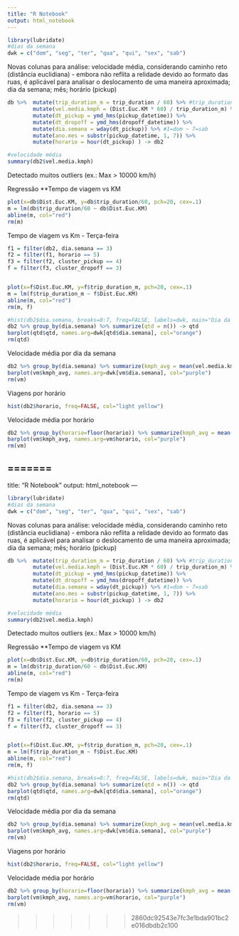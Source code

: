 ```yaml
---
title: "R Notebook"
output: html_notebook
---
```


```r
library(lubridate)
#dias da semana
dwk = c("dom", "seg", "ter", "qua", "qui", "sex", "sab")
```

Novas colunas para análise:
velocidade média, considerando caminho reto (distância euclidiana) - embora não reflita a relidade devido ao formato das ruas, é aplicável para analisar o deslocamento de uma maneira aproximada;
dia da semana; mês; horário (pickup)
```r
db %>%  mutate(trip_duration_m = trip_duration / 60) %>% #trip_duration em minutos
        mutate(vel.media.kmph = (Dist.Euc.KM * 60) / trip_duration_m) %>% #consid.caminho direto
        mutate(dt_pickup = ymd_hms(pickup_datetime)) %>% 
        mutate(dt_dropoff = ymd_hms(dropoff_datetime)) %>% 
        mutate(dia.semana = wday(dt_pickup)) %>% #1=dom ~ 7=sab
        mutate(ano.mes = substr(pickup_datetime, 1, 7)) %>%
        mutate(horario = hour(dt_pickup) ) -> db2

#velocidade média
summary(db2$vel.media.kmph)
```
Detectado muitos outliers (ex.: Max > 10000 km/h)



Regressão **Tempo de viagem vs KM

```r
plot(x=db$Dist.Euc.KM, y=db$trip_duration/60, pch=20, cex=.1)
m = lm(db$trip_duration/60 ~ db$Dist.Euc.KM)
abline(m, col="red")
rm(m)
```

Tempo de viagem vs Km - Terça-feira
```r
f1 = filter(db2, dia.semana == 3)
f2 = filter(f1, horario == 5)
f3 = filter(f2, cluster_pickup == 4)
f = filter(f3, cluster_dropoff == 3)


plot(x=f$Dist.Euc.KM, y=f$trip_duration_m, pch=20, cex=.1)
m = lm(f$trip_duration_m ~ f$Dist.Euc.KM)
abline(m, col="red")
rm(m, f)
```

```r
#hist(db2$dia.semana, breaks=0:7, freq=FALSE, labels=dwk, main="Dia da semana")
db2 %>% group_by(dia.semana) %>% summarize(qtd = n()) -> qtd
barplot(qtd$qtd, names.arg=dwk[qtd$dia.semana], col="orange")
rm(qtd)
```

Velocidade média por dia da semana
```r
db2 %>% group_by(dia.semana) %>% summarize(kmph_avg = mean(vel.media.kmph)) -> vm
barplot(vm$kmph_avg, names.arg=dwk[vm$dia.semana], col="purple")
rm(vm)
```

Viagens por horário
```r
hist(db2$horario, freq=FALSE, col="light yellow")
```

Velocidade média por horário
```r
db2 %>% group_by(horario=floor(horario)) %>% summarize(kmph_avg = mean(vel.media.kmph)) -> vm
barplot(vm$kmph_avg, names.arg=vm$horario, col="purple")
rm(vm)
```

=======
---
title: "R Notebook"
output: html_notebook
---

```r
library(lubridate)
#dias da semana
dwk = c("dom", "seg", "ter", "qua", "qui", "sex", "sab")
```

Novas colunas para análise:
velocidade média, considerando caminho reto (distância euclidiana) - embora não reflita a relidade devido ao formato das ruas, é aplicável para analisar o deslocamento de uma maneira aproximada;
dia da semana; mês; horário (pickup)
```r
db %>%  mutate(trip_duration_m = trip_duration / 60) %>% #trip_duration em minutos
        mutate(vel.media.kmph = (Dist.Euc.KM * 60) / trip_duration_m) %>% #consid.caminho direto
        mutate(dt_pickup = ymd_hms(pickup_datetime)) %>% 
        mutate(dt_dropoff = ymd_hms(dropoff_datetime)) %>% 
        mutate(dia.semana = wday(dt_pickup)) %>% #1=dom ~ 7=sab
        mutate(ano.mes = substr(pickup_datetime, 1, 7)) %>%
        mutate(horario = hour(dt_pickup) ) -> db2

#velocidade média
summary(db2$vel.media.kmph)
```
Detectado muitos outliers (ex.: Max > 10000 km/h)



Regressão **Tempo de viagem vs KM

```r
plot(x=db$Dist.Euc.KM, y=db$trip_duration/60, pch=20, cex=.1)
m = lm(db$trip_duration/60 ~ db$Dist.Euc.KM)
abline(m, col="red")
rm(m)
```

Tempo de viagem vs Km - Terça-feira
```r
f1 = filter(db2, dia.semana == 3)
f2 = filter(f1, horario == 5)
f3 = filter(f2, cluster_pickup == 4)
f = filter(f3, cluster_dropoff == 3)


plot(x=f$Dist.Euc.KM, y=f$trip_duration_m, pch=20, cex=.1)
m = lm(f$trip_duration_m ~ f$Dist.Euc.KM)
abline(m, col="red")
rm(m, f)
```

```r
#hist(db2$dia.semana, breaks=0:7, freq=FALSE, labels=dwk, main="Dia da semana")
db2 %>% group_by(dia.semana) %>% summarize(qtd = n()) -> qtd
barplot(qtd$qtd, names.arg=dwk[qtd$dia.semana], col="orange")
rm(qtd)
```

Velocidade média por dia da semana
```r
db2 %>% group_by(dia.semana) %>% summarize(kmph_avg = mean(vel.media.kmph)) -> vm
barplot(vm$kmph_avg, names.arg=dwk[vm$dia.semana], col="purple")
rm(vm)
```

Viagens por horário
```r
hist(db2$horario, freq=FALSE, col="light yellow")
```

Velocidade média por horário
```r
db2 %>% group_by(horario=floor(horario)) %>% summarize(kmph_avg = mean(vel.media.kmph)) -> vm
barplot(vm$kmph_avg, names.arg=vm$horario, col="purple")
rm(vm)
```

>>>>>>> 2860dc92543e7fc3e1bda901bc2e016dbdb2c100
